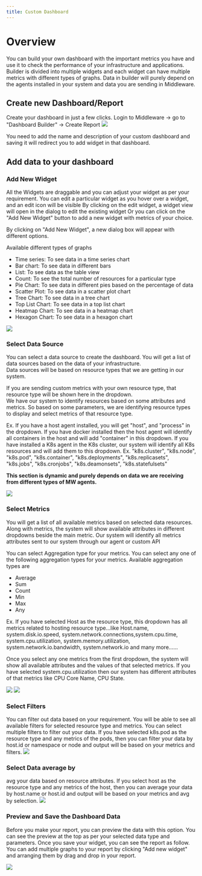 ---
title: Custom Dashboard
---

# Overview

You can build your own dashboard with the important metrics you have and use it to check the performance of your infrastructure and applications.\
Builder is divided into multiple widgets and each widget can have multiple metrics with different types of graphs. Data in builder will purely depend on the agents installed in your system and data you are sending in Middleware.

Create new Dashboard/Report
---------------------------
Create your dashboard in just a few clicks.
Login to Middleware -> go to "Dashboard Builder" -> Create Report
<img src="/images/custom-dashboard/c1.png" />

You need to add the name and description of your custom dashboard and saving it will redirect you to add widget in that dashboard.

Add data to your dashboard
--------------------------
### Add New Widget
All the Widgets are draggable and you can adjust your widget as per your requirement. You can edit a particular widget as you hover over a widget, and an edit icon will be visible By clicking on the edit widget, a widget view will open in the dialog to edit the existing widget Or you can click on the "Add New Widget" button to add a new widget with metrics of your choice.

By clicking on "Add New Widget", a new dialog box will appear with different options.

Available different types of graphs

-   Time series: To see data in a time series chart
-   Bar chart: To see data in different bars
-   List: To see data as the table view
-   Count: To see the total number of resources for a particular type
-   Pie Chart: To see data in different pies based on the percentage of data
-   Scatter Plot: To see data in a scatter plot chart
-   Tree Chart: To see data in a tree chart
-   Top List Chart: To see data in a top list chart
-   Heatmap Chart: To see data in a heatmap chart
-   Hexagon Chart: To see data in a hexagon chart

<img src="/images/custom-dashboard/available_chart_types.png" />

### Select Data Source
You can select a data source to create the dashboard. You will get a list of data sources based on the data of your infrastructure.\
Data sources will be based on resource types that we are getting in our system.

If you are sending custom metrics with your own resource type, that resource type will be shown here in the dropdown.\
We have our system to identify resources based on some attributes and metrics. So based on some parameters, we are identifying resource types to display and select metrics of that resource type.

Ex. If you have a host agent installed, you will get "host", and "process" in the dropdown. If you have docker installed then the host agent will identify all containers in the host and will add "container" in this dropdown. If you have installed a K8s agent in the K8s cluster, our system will identify all K8s resources and will add them to this dropdown. Ex. "k8s.cluster", "k8s.node", "k8s.pod", "k8s.container", "k8s.deployments", "k8s.replicasets", "k8s.jobs", "k8s.cronjobs", "k8s.deamonsets", "k8s.statefulsets"

**This section is dynamic and purely depends on data we are receiving from different types of MW agents.**

<img src="/images/custom-dashboard/data_sources.png" />

### Select Metrics
You will get a list of all available metrics based on selected data resources. Along with metrics, the system will show available attributes in different dropdowns beside the main metric. Our system will identify all metrics attributes sent to our system through our agent or custom API

You can select Aggregation type for your metrics. You can select any one of the following aggregation types for your metrics.
Available aggregation types are
-   Average
-   Sum
-   Count
-   Min
-   Max
-   Any

Ex. If you have selected Host as the resource type, this dropdown has all metrics related to hosting resource type...like Host.name, system.disk.io.speed, system.network.connections,system.cpu.time, system.cpu.utilization, system.memory.utilization, system.network.io.bandwidth, system.network.io and many more......

Once you select any one metrics from the first dropdown, the system will show all available attributes and the values of that selected metrics. If you have selected system.cpu.utilization then our system has different attributes of that metrics like CPU Core Name, CPU State.

<img src="/images/custom-dashboard/metrics.png" />
<img src="/images/custom-dashboard/attributes.png" />

### Select Filters
You can filter out data based on your requirement. You will be able to see all available filters for selected resource type and metrics. You can select multiple filters to filter out your data. If you have selected k8s.pod as the resource type and any metrics of the pods, then you can filter your data by host.id or namespace or node and output will be based on your metrics and filters.
<img src="/images/custom-dashboard/filters.png" />

### Select Data average by
avg your data based on resource attributes. If you select host as the resource type and any metrics of the host, then you can average your data by host.name or host.id and output will be based on your metrics and avg by selection.
<img src="/images/custom-dashboard/average_by.png" />

### Preview and Save the Dashboard Data
Before you make your report, you can preview the data with this option. You can see the preview at the top as per your selected data type and parameters.
Once you save your widget, you can see the report as follow. You can add multiple graphs to your report by clicking "Add new widget" and arranging them by drag and drop in your report.

<img src="/images/custom-dashboard/example.png" />
